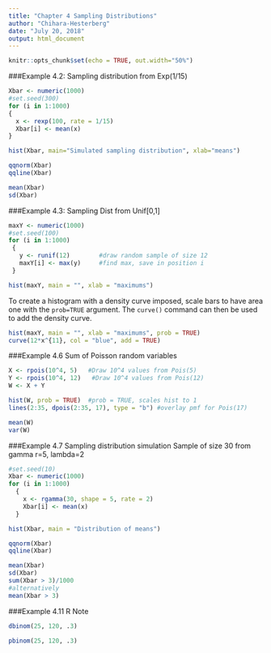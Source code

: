 ```yaml
---
title: "Chapter 4 Sampling Distributions"
author: "Chihara-Hesterberg"
date: "July 20, 2018"
output: html_document
---
```


```r
knitr::opts_chunk$set(echo = TRUE, out.width="50%")
```

###Example 4.2: Sampling distribution from Exp(1/15)
```r
Xbar <- numeric(1000)
#set.seed(300)
for (i in 1:1000)
{
  x <- rexp(100, rate = 1/15)
  Xbar[i] <- mean(x)
}

hist(Xbar, main="Simulated sampling distribution", xlab="means")

qqnorm(Xbar)
qqline(Xbar)

mean(Xbar)
sd(Xbar)
```

###Example 4.3: Sampling Dist from Unif[0,1]
```r
maxY <- numeric(1000)
#set.seed(100)
for (i in 1:1000)
 {
   y <- runif(12)        #draw random sample of size 12
   maxY[i] <- max(y)     #find max, save in position i
 }

hist(maxY, main = "", xlab = "maximums")
```

To create a histogram with a density curve imposed, 
scale bars to have area one with the <tt>`prob=TRUE`</tt> argument.
The <tt>`curve()`</tt> command can then be used to add the density curve.

```r
hist(maxY, main = "", xlab = "maximums", prob = TRUE)
curve(12*x^{11}, col = "blue", add = TRUE)
```

###Example 4.6 Sum of Poisson random variables
```r
X <- rpois(10^4, 5)   #Draw 10^4 values from Pois(5)
Y <- rpois(10^4, 12)   #Draw 10^4 values from Pois(12)
W <- X + Y

hist(W, prob = TRUE)  #prob = TRUE, scales hist to 1
lines(2:35, dpois(2:35, 17), type = "b") #overlay pmf for Pois(17)

mean(W)
var(W)
```

###Example 4.7
Sampling distribution simulation
Sample of size 30 from gamma r=5, lambda=2

```r
#set.seed(10)
Xbar <- numeric(1000)
for (i in 1:1000)
  {
    x <- rgamma(30, shape = 5, rate = 2)
    Xbar[i] <- mean(x)
  }

hist(Xbar, main = "Distribution of means")

qqnorm(Xbar)
qqline(Xbar)

mean(Xbar)
sd(Xbar)
sum(Xbar > 3)/1000
#alternatively
mean(Xbar > 3)
```

###Example 4.11 R Note

```r
dbinom(25, 120, .3)

pbinom(25, 120, .3)
```